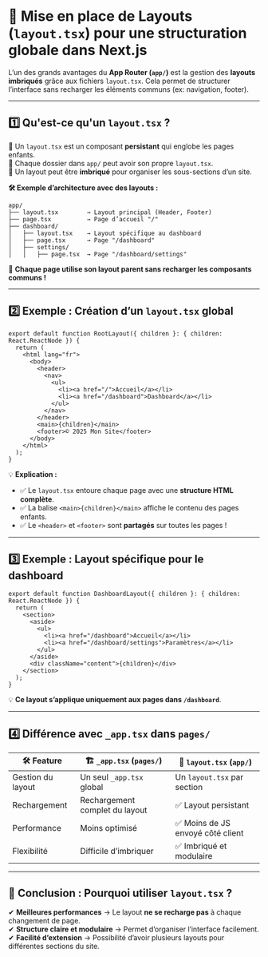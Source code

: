 # 🚀 **Mise en place de Layouts (`layout.tsx`) pour une structuration globale dans Next.js**  

L’un des grands avantages du **App Router (`app/`)** est la gestion des **layouts imbriqués** grâce aux fichiers `layout.tsx`. Cela permet de structurer l’interface sans recharger les éléments communs (ex: navigation, footer).  

---

## **1️⃣ Qu'est-ce qu'un `layout.tsx` ?**  

📌 Un `layout.tsx` est un composant **persistant** qui englobe les pages enfants.  
📌 Chaque dossier dans `app/` peut avoir son propre `layout.tsx`.  
📌 Un layout peut être **imbriqué** pour organiser les sous-sections d’un site.  

**🛠 Exemple d’architecture avec des layouts :**  
```
app/
├── layout.tsx        → Layout principal (Header, Footer)
├── page.tsx          → Page d’accueil "/"
├── dashboard/
│   ├── layout.tsx    → Layout spécifique au dashboard
│   ├── page.tsx      → Page "/dashboard"
│   ├── settings/
│   │   ├── page.tsx  → Page "/dashboard/settings"
```
📍 **Chaque page utilise son layout parent sans recharger les composants communs !**  

---

## **2️⃣ Exemple : Création d’un `layout.tsx` global**  

```tsx filename="app/layout.tsx" copy
export default function RootLayout({ children }: { children: React.ReactNode }) {
  return (
    <html lang="fr">
      <body>
        <header>
          <nav>
            <ul>
              <li><a href="/">Accueil</a></li>
              <li><a href="/dashboard">Dashboard</a></li>
            </ul>
          </nav>
        </header>
        <main>{children}</main>
        <footer>© 2025 Mon Site</footer>
      </body>
    </html>
  );
}
```
💡 **Explication :**  
- ✅ Le `layout.tsx` entoure chaque page avec une **structure HTML complète**.  
- ✅ La balise `<main>{children}</main>` affiche le contenu des pages enfants.  
- ✅ Le `<header>` et `<footer>` sont **partagés** sur toutes les pages !  

---

## **3️⃣ Exemple : Layout spécifique pour le dashboard**  

```tsx filename="app/dashboard/layout.tsx" copy
export default function DashboardLayout({ children }: { children: React.ReactNode }) {
  return (
    <section>
      <aside>
        <ul>
          <li><a href="/dashboard">Accueil</a></li>
          <li><a href="/dashboard/settings">Paramètres</a></li>
        </ul>
      </aside>
      <div className="content">{children}</div>
    </section>
  );
}
```
💡 **Ce layout s’applique uniquement aux pages dans `/dashboard`**.  

---

## **4️⃣ Différence avec `_app.tsx` dans `pages/`**  

| 🛠️ **Feature** | 🏗 **`_app.tsx` (`pages/`)** | 🚀 **`layout.tsx` (`app/`)** |
|---------------|----------------------|----------------------|
| Gestion du layout | Un seul `_app.tsx` global | Un `layout.tsx` par section |
| Rechargement | Rechargement complet du layout | ✅ Layout persistant |
| Performance | Moins optimisé | ✅ Moins de JS envoyé côté client |
| Flexibilité | Difficile d’imbriquer | ✅ Imbriqué et modulaire |

---

## **🎯 Conclusion : Pourquoi utiliser `layout.tsx` ?**  

✔ **Meilleures performances** → Le layout **ne se recharge pas** à chaque changement de page.  
✔ **Structure claire et modulaire** → Permet d’organiser l’interface facilement.  
✔ **Facilité d’extension** → Possibilité d’avoir plusieurs layouts pour différentes sections du site.  